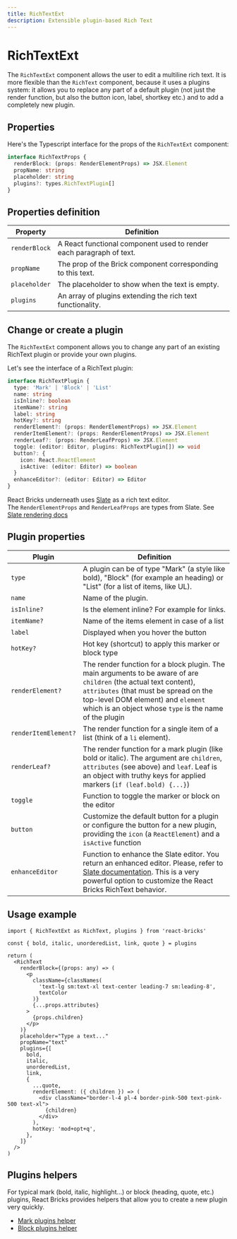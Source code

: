 ```yaml
---
title: RichTextExt
description: Extensible plugin-based Rich Text
---
```


# RichTextExt

The `RichTextExt` component allows the user to edit a multiline rich text.
It is more flexible than the `RichText` component, because it uses a plugins system: it allows you to replace any part of a default plugin (not just the render function, but also the button icon, label, shortkey etc.) and to add a completely new plugin.

## Properties

Here's the Typescript interface for the props of the `RichTextExt` component:

```ts
interface RichTextProps {
  renderBlock: (props: RenderElementProps) => JSX.Element
  propName: string
  placeholder: string
  plugins?: types.RichTextPlugin[]
}
```

## Properties definition

| Property      | Definition                                                          |
| ------------- | ------------------------------------------------------------------- |
| `renderBlock` | A React functional component used to render each paragraph of text. |
| `propName`    | The prop of the Brick component corresponding to this text.         |
| `placeholder` | The placeholder to show when the text is empty.                     |
| `plugins`     | An array of plugins extending the rich text functionality.          |

## Change or create a plugin

The `RichTextExt` component allows you to change any part of an existing RichText plugin or provide your own plugins.

Let's see the interface of a RichText plugin:

```ts
interface RichTextPlugin {
  type: 'Mark' | 'Block' | 'List'
  name: string
  isInline?: boolean
  itemName?: string
  label: string
  hotKey?: string
  renderElement?: (props: RenderElementProps) => JSX.Element
  renderItemElement?: (props: RenderElementProps) => JSX.Element
  renderLeaf?: (props: RenderLeafProps) => JSX.Element
  toggle: (editor: Editor, plugins: RichTextPlugin[]) => void
  button?: {
    icon: React.ReactElement
    isActive: (editor: Editor) => boolean
  }
  enhanceEditor?: (editor: Editor) => Editor
}
```

React Bricks underneath uses [Slate](https://docs.slatejs.org/) as a rich text editor.  
The `RenderElementProps` and `RenderLeafProps` are types from Slate. See [Slate rendering docs](https://docs.slatejs.org/concepts/09-rendering)

## Plugin properties

| Plugin               | Definition                                                                                                                                                                                                                                                  |
| -------------------- | ----------------------------------------------------------------------------------------------------------------------------------------------------------------------------------------------------------------------------------------------------------- |
| `type`               | A plugin can be of type "Mark" (a style like bold), "Block" (for example an heading) or "List" (for a list of items, like UL).                                                                                                                              |
| `name`               | Name of the plugin.                                                                                                                                                                                                                                         |
| `isInline?`          | Is the element inline? For example for links.                                                                                                                                                                                                               |
| `itemName?`          | Name of the items element in case of a list                                                                                                                                                                                                                 |
| `label`              | Displayed when you hover the button                                                                                                                                                                                                                         |
| `hotKey?`            | Hot key (shortcut) to apply this marker or block type                                                                                                                                                                                                       |
| `renderElement?`     | The render function for a block plugin. The main arguments to be aware of are `children` (the actual text content), `attributes` (that must be spread on the top-level DOM element) and `element` which is an object whose `type` is the name of the plugin |
| `renderItemElement?` | The render function for a single item of a list (think of a `li` element).                                                                                                                                                                                  |
| `renderLeaf?`        | The render function for a mark plugin (like bold or italic). The argument are `children`, `attributes` (see above) and `leaf`. Leaf is an object with truthy keys for applied markers (`if (leaf.bold) {...}`)                                              |
| `toggle`             | Function to toggle the marker or block on the editor                                                                                                                                                                                                        |
| `button`             | Customize the default button for a plugin or configure the button for a new plugin, providing the `icon` (a `ReactElement`) and a `isActive` function                                                                                                       |
| `enhanceEditor`      | Function to enhance the Slate editor. You return an enhanced editor. Please, refer to [Slate documentation](https://docs.slatejs.org/). This is a very powerful option to customize the React Bricks RichText behavior.                                     |

## Usage example

```tsx
import { RichTextExt as RichText, plugins } from 'react-bricks'

const { bold, italic, unorderedList, link, quote } = plugins

return (
  <RichText
    renderBlock={(props: any) => (
      <p
        className={classNames(
          'text-lg sm:text-xl text-center leading-7 sm:leading-8',
          textColor
        )}
        {...props.attributes}
      >
        {props.children}
      </p>
    )}
    placeholder="Type a text..."
    propName="text"
    plugins={[
      bold,
      italic,
      unorderedList,
      link,
      {
        ...quote,
        renderElement: ({ children }) => (
          <div className="border-l-4 pl-4 border-pink-500 text-pink-500 text-xl">
            {children}
          </div>
        ),
        hotKey: 'mod+opt+q',
      },
    ]}
  />
)
```

## Plugins helpers

For typical mark (bold, italic, highlight...) or block (heading, quote, etc.) plugins, React Bricks provides helpers that allow you to create a new plugin very quickly.

- [Mark plugins helper](/api-reference/utilities/mark-plugin-constructor)
- [Block plugins helper](/api-reference/utilities/block-plugin-constructor)
